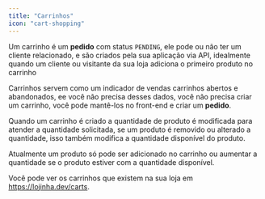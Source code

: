 ```yaml
---
title: "Carrinhos"
icon: "cart-shopping"
---
```


Um carrinho é um **pedido** com status `PENDING`, ele pode ou não ter um cliente relacionado,
e são criados pela sua aplicação via API, idealmente quando um cliente ou visitante da sua
loja adiciona o primeiro produto no carrinho

Carrinhos servem como um indicador de vendas carrinhos abertos e abandonados, ee você não precisa
desses dados, você não precisa criar um carrinho, você pode mantê-los no front-end e criar
um **pedido**.

Quando um carrinho é criado a quantidade de produto é modificada para atender a quantidade solicitada,
se um produto é removido ou alterado a quantidade, isso também modifica a quantidade disponível do produto.

Atualmente um produto só pode ser adicionado no carrinho ou aumentar a quantidade se o produto
estiver com a quantidade disponível.

Você pode ver os carrinhos que existem na sua loja em https://lojinha.dev/carts.
